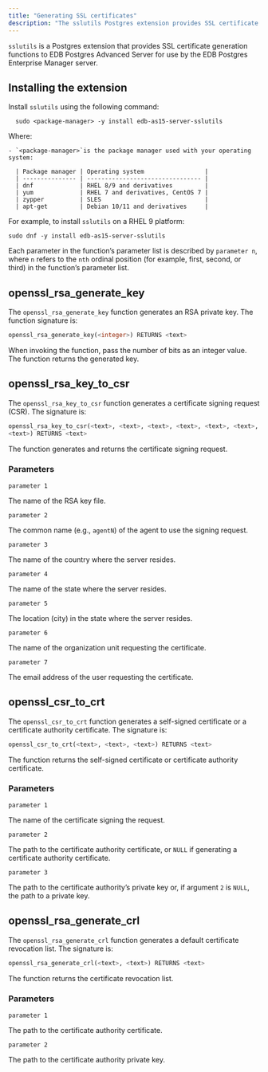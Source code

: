 ```yaml
---
title: "Generating SSL certificates"
description: "The sslutils Postgres extension provides SSL certificate generation functions to EDB Postgres Advanced Server for use by the EDB Postgres Enterprise Manager server"
---
```


<div id="sslutils" class="registered_link"></div>

`sslutils` is a Postgres extension that provides SSL certificate generation functions to EDB Postgres Advanced Server for use by the EDB Postgres Enterprise Manager server. 

## Installing the extension

Install `sslutils` using the following command:

```shell
  sudo <package-manager> -y install edb-as15-server-sslutils
  ```

  Where: 

    - `<package-manager>`is the package manager used with your operating system:

      | Package manager | Operating system                 |
      | --------------- | -------------------------------- |
      | dnf             | RHEL 8/9 and derivatives         |
      | yum             | RHEL 7 and derivatives, CentOS 7 |
      | zypper          | SLES                             |
      | apt-get         | Debian 10/11 and derivatives     |

    
  For example, to install `sslutils` on a RHEL 9 platform:

  ```shell
  sudo dnf -y install edb-as15-server-sslutils
  ```

Each parameter in the function’s parameter list is described by `parameter n`, where `n` refers to the `nth` ordinal position (for example, first, second, or third) in the function’s parameter list.

## openssl_rsa_generate_key

The `openssl_rsa_generate_key` function generates an RSA private key. The function signature is:

```sql
openssl_rsa_generate_key(<integer>) RETURNS <text>
```

When invoking the function, pass the number of bits as an integer value. The function returns the generated key.

## openssl_rsa_key_to_csr

The `openssl_rsa_key_to_csr` function generates a certificate signing request (CSR). The signature is:

```sql
openssl_rsa_key_to_csr(<text>, <text>, <text>, <text>, <text>, <text>,
<text>) RETURNS <text>
```

The function generates and returns the certificate signing request.

### Parameters

`parameter 1`

 The name of the RSA key file.

`parameter 2`

 The common name (e.g., `agentN`) of the agent to use the signing request.

`parameter 3`

 The name of the country where the server resides.

`parameter 4`

 The name of the state where the server resides.

`parameter 5`

 The location (city) in the state where the server resides.

`parameter 6`

 The name of the organization unit requesting the certificate.

`parameter 7`

 The email address of the user requesting the certificate.

## openssl_csr_to_crt

The `openssl_csr_to_crt` function generates a self-signed certificate or a certificate authority certificate. The signature is:

```sql
openssl_csr_to_crt(<text>, <text>, <text>) RETURNS <text>
```

The function returns the self-signed certificate or certificate authority certificate.

### Parameters

`parameter 1`

 The name of the certificate signing the request.

`parameter 2`

 The path to the certificate authority certificate, or `NULL` if generating a certificate authority certificate.

`parameter 3`

 The path to the certificate authority’s private key or, if argument `2` is `NULL`, the path to a private key.

## openssl_rsa_generate_crl

The `openssl_rsa_generate_crl` function generates a default certificate revocation list. The signature is:

```sql
openssl_rsa_generate_crl(<text>, <text>) RETURNS <text>
```

The function returns the certificate revocation list.

### Parameters

`parameter 1`

 The path to the certificate authority certificate.

`parameter 2`

 The path to the certificate authority private key.
